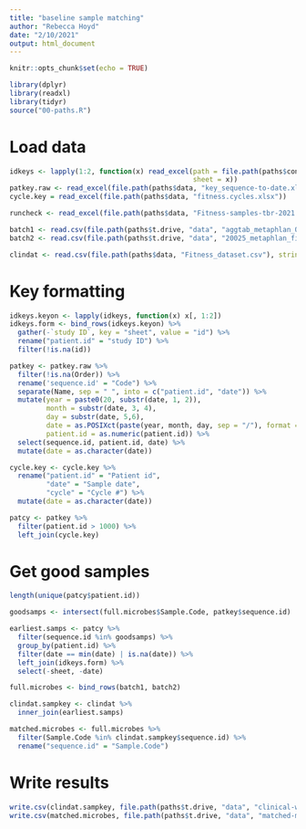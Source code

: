 ```yaml
---
title: "baseline sample matching"
author: "Rebecca Hoyd"
date: "2/10/2021"
output: html_document
---
```


```r
knitr::opts_chunk$set(echo = TRUE)

library(dplyr)
library(readxl)
library(tidyr)
source("00-paths.R")
```

# Load data

```r
idkeys <- lapply(1:2, function(x) read_excel(path = file.path(paths$controlled, "OSU-18055 shared patient log.xlsx"),
                                             sheet = x))
patkey.raw <- read_excel(file.path(paths$data, "key_sequence-to-date.xlsx"))
cycle.key = read_excel(file.path(paths$data, "fitness.cycles.xlsx"))

runcheck <- read_excel(file.path(paths$data, "Fitness-samples-tbr-2021.xlsx"))

batch1 <- read.csv(file.path(paths$t.drive, "data", "aggtab_metaphlan_QC-filtered.csv"), stringsAsFactors = F)
batch2 <- read.csv(file.path(paths$t.drive, "data", "20025_metaphlan_filtered.csv"), stringsAsFactors = F)

clindat <- read.csv(file.path(paths$data, "Fitness_dataset.csv"), stringsAsFactors = F)
```

# Key formatting
```r
idkeys.keyon <- lapply(idkeys, function(x) x[, 1:2])
idkeys.form <- bind_rows(idkeys.keyon) %>%
  gather(-`study ID`, key = "sheet", value = "id") %>%
  rename("patient.id" = "study ID") %>%
  filter(!is.na(id))
```

```r
patkey <- patkey.raw %>%
  filter(!is.na(Order)) %>%
  rename('sequence.id' = "Code") %>%
  separate(Name, sep = " ", into = c("patient.id", "date")) %>%
  mutate(year = paste0(20, substr(date, 1, 2)),
         month = substr(date, 3, 4),
         day = substr(date, 5,6),
         date = as.POSIXct(paste(year, month, day, sep = "/"), format = "%Y/%m/%d"),
         patient.id = as.numeric(patient.id)) %>%
  select(sequence.id, patient.id, date) %>%
  mutate(date = as.character(date))

cycle.key <- cycle.key %>%
  rename("patient.id" = "Patient id",
         "date" = "Sample date",
         "cycle" = "Cycle #") %>%
  mutate(date = as.character(date))

patcy <- patkey %>%
  filter(patient.id > 1000) %>%
  left_join(cycle.key)
```

# Get good samples

```r
length(unique(patcy$patient.id))

goodsamps <- intersect(full.microbes$Sample.Code, patkey$sequence.id)

earliest.samps <- patcy %>%
  filter(sequence.id %in% goodsamps) %>%
  group_by(patient.id) %>%
  filter(date == min(date) | is.na(date)) %>%
  left_join(idkeys.form) %>%
  select(-sheet, -date) 

full.microbes <- bind_rows(batch1, batch2)


```

```r
clindat.sampkey <- clindat %>%
  inner_join(earliest.samps)

matched.microbes <- full.microbes %>%
  filter(Sample.Code %in% clindat.sampkey$sequence.id) %>%
  rename("sequence.id" = "Sample.Code")
```

# Write results

```r
write.csv(clindat.sampkey, file.path(paths$t.drive, "data", "clinical-with-seqids_baseline.csv"), row.names = F)
write.csv(matched.microbes, file.path(paths$t.drive, "data", "matched-microbes_baseline.csv"), row.names = F)
```

